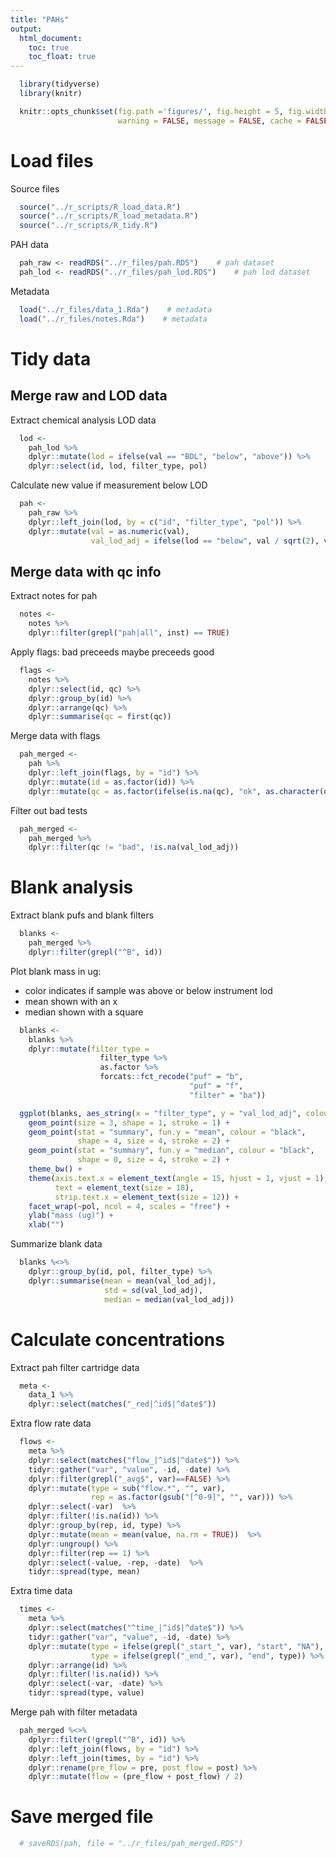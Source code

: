 ```yaml
---
title: "PAHs"
output:
  html_document:
    toc: true
    toc_float: true
---
```


```r
  library(tidyverse)
  library(knitr)
```

```r
  knitr::opts_chunk$set(fig.path ='figures/', fig.height = 5, fig.width = 12,
                        warning = FALSE, message = FALSE, cache = FALSE)
```

# Load files

Source files

```r
  source("../r_scripts/R_load_data.R")
  source("../r_scripts/R_load_metadata.R")
  source("../r_scripts/R_tidy.R")
```

PAH data

```r
  pah_raw <- readRDS("../r_files/pah.RDS")    # pah dataset
  pah_lod <- readRDS("../r_files/pah_lod.RDS")    # pah lod dataset
```

Metadata

```r
  load("../r_files/data_1.Rda")    # metadata
  load("../r_files/notes.Rda")    # metadata
```

# Tidy data

## Merge raw and LOD data

Extract chemical analysis LOD data

```r
  lod <-
    pah_lod %>%
    dplyr::mutate(lod = ifelse(val == "BDL", "below", "above")) %>%
    dplyr::select(id, lod, filter_type, pol)
```

Calculate new value if measurement below LOD

```r
  pah <- 
    pah_raw %>% 
    dplyr::left_join(lod, by = c("id", "filter_type", "pol")) %>%
    dplyr::mutate(val = as.numeric(val),
                  val_lod_adj = ifelse(lod == "below", val / sqrt(2), val))
```

## Merge data with qc info

Extract notes for pah

```r
  notes <- 
    notes %>%
    dplyr::filter(grepl("pah|all", inst) == TRUE)
```

Apply flags: bad preceeds maybe preceeds good

```r
  flags <-
    notes %>%
    dplyr::select(id, qc) %>%
    dplyr::group_by(id) %>%
    dplyr::arrange(qc) %>%
    dplyr::summarise(qc = first(qc))
```

Merge data with flags

```r
  pah_merged <-
    pah %>%
    dplyr::left_join(flags, by = "id") %>%
    dplyr::mutate(id = as.factor(id)) %>%
    dplyr::mutate(qc = as.factor(ifelse(is.na(qc), "ok", as.character(qc))))
```

Filter out bad tests

```r
  pah_merged <-
    pah_merged %>% 
    dplyr::filter(qc != "bad", !is.na(val_lod_adj))
```

# Blank analysis 

Extract blank pufs and blank filters

```r
  blanks <-
    pah_merged %>%
    dplyr::filter(grepl("^B", id))
```

Plot blank mass in ug:

* color indicates if sample was above or below instrument lod
* mean shown with an x
* median shown with a square

```r
  blanks <-
    blanks %>%
    dplyr::mutate(filter_type = 
                    filter_type %>% 
                    as.factor %>%
                    forcats::fct_recode("puf" = "b",
                                        "puf" = "f",
                                        "filter" = "ba"))

  ggplot(blanks, aes_string(x = "filter_type", y = "val_lod_adj", colour = "lod")) +
    geom_point(size = 3, shape = 1, stroke = 1) +
    geom_point(stat = "summary", fun.y = "mean", colour = "black",
               shape = 4, size = 4, stroke = 2) +
    geom_point(stat = "summary", fun.y = "median", colour = "black",
               shape = 0, size = 4, stroke = 2) +
    theme_bw() +
    theme(axis.text.x = element_text(angle = 15, hjust = 1, vjust = 1),
          text = element_text(size = 18),
          strip.text.x = element_text(size = 12)) +
    facet_wrap(~pol, ncol = 4, scales = "free") +
    ylab("mass (ug)") +
    xlab("")
```

Summarize blank data

```r
  blanks %<>%
    dplyr::group_by(id, pol, filter_type) %>%
    dplyr::summarise(mean = mean(val_lod_adj),
                     std = sd(val_lod_adj),
                     median = median(val_lod_adj))
```

# Calculate concentrations

Extract pah filter cartridge data

```r
  meta <-
    data_1 %>%
    dplyr::select(matches("_red|^id$|^date$"))
```

Extra flow rate data

```r
  flows <-
    meta %>%
    dplyr::select(matches("flow_|^id$|^date$")) %>%
    tidyr::gather("var", "value", -id, -date) %>%
    dplyr::filter(grepl("_avg$", var)==FALSE) %>%
    dplyr::mutate(type = sub("flow.*", "", var),
                  rep = as.factor(gsub("[^0-9]", "", var))) %>%
    dplyr::select(-var)  %>%
    dplyr::filter(!is.na(id)) %>%
    dplyr::group_by(rep, id, type) %>%
    dplyr::mutate(mean = mean(value, na.rm = TRUE))  %>%
    dplyr::ungroup() %>%
    dplyr::filter(rep == 1) %>%
    dplyr::select(-value, -rep, -date)  %>%
    tidyr::spread(type, mean)
```

Extra time data

```r
  times <-
    meta %>% 
    dplyr::select(matches("^time_|^id$|^date$")) %>%
    tidyr::gather("var", "value", -id, -date) %>%
    dplyr::mutate(type = ifelse(grepl("_start_", var), "start", "NA"),
                  type = ifelse(grepl("_end_", var), "end", type)) %>%
    dplyr::arrange(id) %>%
    dplyr::filter(!is.na(id)) %>%  
    dplyr::select(-var, -date) %>%  
    tidyr::spread(type, value)
```

Merge pah with filter metadata

```r
  pah_merged %<>%
    dplyr::filter(!grepl("^B", id)) %>%
    dplyr::left_join(flows, by = "id") %>%
    dplyr::left_join(times, by = "id") %>%
    dplyr::rename(pre_flow = pre, post_flow = post) %>%
    dplyr::mutate(flow = (pre_flow + post_flow) / 2)
```



# Save merged file

```r
  # saveRDS(pah, file = "../r_files/pah_merged.RDS")
```
